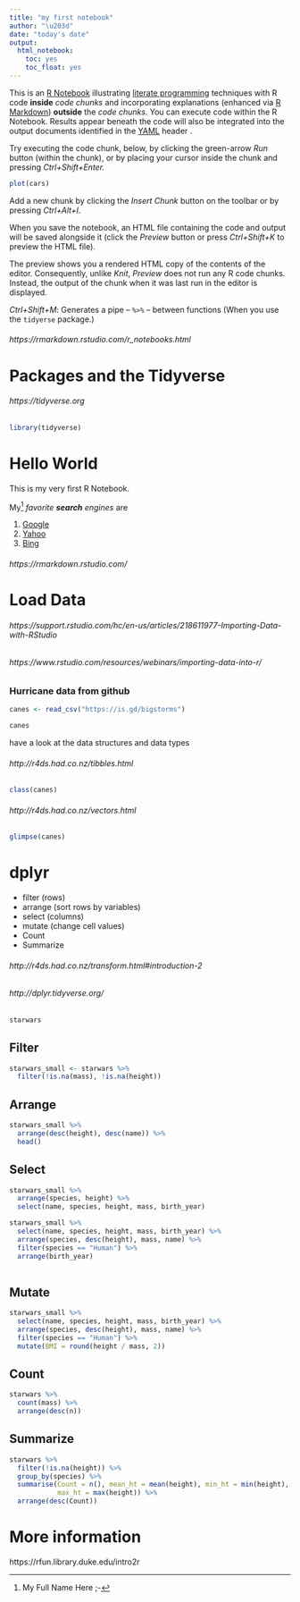 ```yaml
---
title: "my first notebook"
author: "\u203d"
date: "today's date"
output: 
  html_notebook: 
    toc: yes
    toc_float: yes
---
```


This is an [R Notebook](https://rmarkdown.rstudio.com/r_notebooks.html) illustrating [literate programming](https://en.wikipedia.org/wiki/Literate_programming) techniques with R code **inside** *code chunks* and incorporating explanations (enhanced via [R Markdown](http://rmarkdown.rstudio.com/)) **outside** the *code chunks*. You can execute code within the R Notebook. Results appear beneath the code will also be integrated into the output documents identified in the [YAML](https://en.wikipedia.org/wiki/YAML) header .

Try executing the code chunk, below, by clicking the green-arrow *Run* button (within the chunk), or by placing your cursor inside the chunk and pressing *Ctrl+Shift+Enter.*


```r
plot(cars)
```

Add a new chunk by clicking the *Insert Chunk* button on the toolbar or by pressing *Ctrl+Alt+I*.

When you save the notebook, an HTML file containing the code and output will be saved alongside it (click the *Preview* button or press *Ctrl+Shift+K* to preview the HTML file).

The preview shows you a rendered HTML copy of the contents of the editor. Consequently, unlike *Knit*, *Preview* does not run any R code chunks. Instead, the output of the chunk when it was last run in the editor is displayed.

*Ctrl+Shift+M*:  Generates a pipe -- ` %>% ` -- between functions (When you use the `tidyerse` package.)

###### https://rmarkdown.rstudio.com/r_notebooks.html

# Packages and the Tidyverse

###### https://tidyverse.org

```r
library(tidyverse)
```



# Hello World

This is my very first R Notebook.  

My^[My Full Name Here ;-] *favorite **search** engines* are 

1. [Google](http://google.com)
3. [Yahoo](http://yahoo.com)
2. [Bing](http://bing.com)

###### https://rmarkdown.rstudio.com/

# Load Data

###### https://support.rstudio.com/hc/en-us/articles/218611977-Importing-Data-with-RStudio
###### https://www.rstudio.com/resources/webinars/importing-data-into-r/

### Hurricane data from github

```r
canes <- read_csv("https://is.gd/bigstorms")
```

```r
canes
```

have a look at the data structures and data types

###### http://r4ds.had.co.nz/tibbles.html

```r
class(canes)
```

###### http://r4ds.had.co.nz/vectors.html

```r
glimpse(canes)
```


# dplyr

- filter  (rows)
- arrange (sort rows by variables)
- select (columns)
- mutate (change cell values)
- Count
- Summarize

###### http://r4ds.had.co.nz/transform.html#introduction-2
###### http://dplyr.tidyverse.org/

```r
starwars
```

## Filter

```r
starwars_small <- starwars %>% 
  filter(!is.na(mass), !is.na(height))
```

## Arrange

```r
starwars_small %>% 
  arrange(desc(height), desc(name)) %>% 
  head()
```

## Select

```r
starwars_small %>% 
  arrange(species, height) %>% 
  select(name, species, height, mass, birth_year)
```


```r
starwars_small %>% 
  select(name, species, height, mass, birth_year) %>% 
  arrange(species, desc(height), mass, name) %>% 
  filter(species == "Human") %>% 
  arrange(birth_year)
  
```



## Mutate

```r
starwars_small %>% 
  select(name, species, height, mass, birth_year) %>% 
  arrange(species, desc(height), mass, name) %>% 
  filter(species == "Human") %>% 
  mutate(BMI = round(height / mass, 2))
```


## Count

```r
starwars %>% 
  count(mass) %>% 
  arrange(desc(n))
```


## Summarize

```r
starwars %>% 
  filter(!is.na(height)) %>% 
  group_by(species) %>% 
  summarise(Count = n(), mean_ht = mean(height), min_ht = min(height),
            max_ht = max(height)) %>% 
  arrange(desc(Count))
```


# More information

https://rfun.library.duke.edu/intro2r